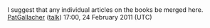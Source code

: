 <article id="30994721" title=Talk:Secret Seven>
	<talkpage id="30994721" title="Talk:Secret Seven">
I suggest that any individual articles on the books be merged here. [[User:PatGallacher|PatGallacher]] ([[User talk:PatGallacher|talk]]) 17:00, 24 February 2011 (UTC)
	</talkpage>
</article>